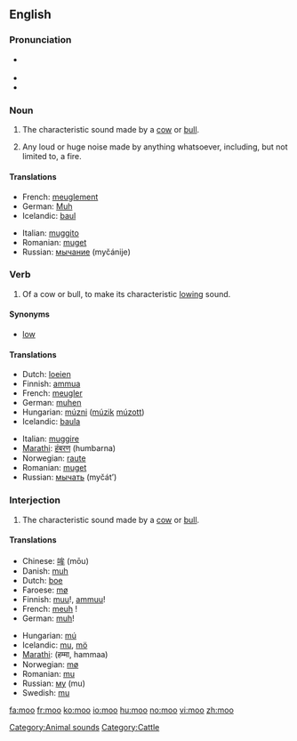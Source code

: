 {{also|MOO}}
==English==

===Pronunciation===
* {{a|UK|US}} {{IPA|/muː/}}
* {{rhymes|uː}}
* {{homophones|mu}}

===Noun===
{{en-noun}}

# {{onomatopoeia}} The characteristic sound made by a [[cow]] or [[bull]].
# {{extension}} Any loud or huge noise made by anything whatsoever, including, but not limited to, a fire.

====Translations====

{{trans-top|characteristic sound made by a cow or bull}}
* French: [[meuglement]] {{m}}
* German: [[Muh]] {{n}}
* Icelandic: [[baul]] {{n}}
{{trans-mid}}
* Italian: [[muggito]] {{m}}
* Romanian: [[muget]] {{n}}
* Russian: [[мычание]] (myčánije) {{n}}
{{trans-bottom}}

===Verb===
{{en-verb}}

# {{intransitive}} Of a cow or bull, to make its characteristic [[low#Etymology 2|lowing]] sound.

====Synonyms====
* [[low]]

====Translations====
{{trans-top|to make a lowing sound}}
* Dutch: [[loeien]]
* Finnish: [[ammua]]
* French: [[meugler]]
* German: [[muhen]]
* Hungarian: [[múzni]] ([[múzik]] [[múzott]])
* Icelandic: [[baula]]
{{trans-mid}}
* Italian: [[muggire]]
* [[Marathi]]: [[हंबरण]] (humbarna)
* Norwegian: [[raute]]
* Romanian: [[muget]]
* Russian: [[мычать]] (myčát’)
{{trans-bottom}}

===Interjection===
{{en-interjection}}

# The characteristic sound made by a [[cow]] or [[bull]].

====Translations====
{{trans-top|sound made by a cow or bull}}
* Chinese: [[哞]] (mōu)
* Danish: [[muh]]
* Dutch: [[boe]]
* Faroese: [[mø]]
* Finnish: [[muu]]!, [[ammuu]]!
* French: [[meuh]]&nbsp;!
* German: [[muh]]!
{{trans-mid}}
* Hungarian: [[mú]]
* Icelandic: [[mu]], [[mö]]
* [[Marathi]]: (हम्मा, hammaa)
* Norwegian: [[mø]]
* Romanian: [[mu]]
* Russian: [[му]] (mu)
* Swedish: [[mu]]
{{trans-bottom}}

[[Category:Animal sounds]]
[[Category:Cattle]]

[[fa:moo]]
[[fr:moo]]
[[ko:moo]]
[[io:moo]]
[[hu:moo]]
[[no:moo]]
[[vi:moo]]
[[zh:moo]]